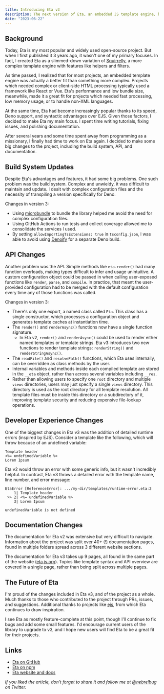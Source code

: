 ```yaml
---
title: Introducing Eta v3
description: The next version of Eta, an embedded JS template engine, brings API and documentation improvements.
date: "2023-06-22"
---
```


## Background

Today, Eta is my most popular and widely used open-source project. But when I first published it 3 years ago, it wasn't one of my primary focuses. In fact, I created Eta as a slimmed-down variation of [Squirrelly](https://squirrelly.js.org), a more complex template engine with features like helpers and filters.

As time passed, I realized that for most projects, an embedded template engine was actually a better fit than something more complex. Projects which needed complex or client-side HTML processing typically used a framework like React or Vue. Eta's performance and low bundle size, meanwhile, made it a great fit for projects which needed fast processing, low memory usage, or to handle non-XML languages.

At the same time, Eta had become increasingly popular thanks to its speed, Deno support, and syntactic advantages over EJS. Given those factors, I decided to make Eta my main focus. I spent time writing tutorials, fixing issues, and polishing documentation.

After several years and some time spent away from programming as a missionary, I finally had time to work on Eta again. I decided to make some big changes to the project, including the build system, API, and documentation.

## Build System Updates

Despite Eta's advantages and features, it had some big problems. One such problem was the build system. Complex and unwieldy, it was difficult to maintain and update. I dealt with complex configuration files and the necessity of transpiling a version specifically for Deno.

Changes in version 3:

- Using [microbundle](https://github.com/developit/microbundle) to bundle the library helped me avoid the need for complex configuration files.
- Using GitHub Actions to run tests and collect coverage allowed me to consolidate the services I used.
- By setting `allowImportingTsExtensions: true` in `tsconfig.json`, I was able to avoid using [Denoify](https://github.com/garronej/denoify) for a separate Deno build.

## API Changes

Another problem was the API. Simple methods like `eta.render()` had many function overloads, making types difficult to infer and usage unintuitive. A custom configuration object could be passed in when calling user-exposed functions like `render`, `parse`, and `compile`. In practice, that meant the user-provided configuration had to be merged with the default configuration every time any of those functions was called.

Changes in version 3:

- There's only one export, a named class called `Eta`. This class has a single constructor, which processes a configuration object and generates template caches at instantiation time.
- The `render()` and `renderAsync()` functions now have a single function signature.
  - In Eta v2, `render()` and `renderAsync()` could be used to render either named templates or template strings. Eta v3 introduces two new functions to render template strings: `renderString()` and `renderStringAsync()`.
- The `readFile()` and `resolvePath()` functions, which Eta uses internally, can be overridden as class methods by the user.
- Internal variables and methods inside each compiled template are stored in the `__eta` object, rather than across several variables including `__res`.
- Rather than allowing users to specify one `root` directory and multiple `views` directories, users may just specify a single `views` directory. This directory is used as the root directory for all template resolution. All template files must be inside this directory or a subdirectory of it, improving template security and reducing expensive file-lookup operations.

## Developer Experience Changes

One of the biggest changes in Eta v3 was the addition of detailed runtime errors (inspired by EJS). Consider a template like the following, which will throw because of an undefined variable:

```eta
Template header
<%= undefinedVariable %>
Lorem Ipsum
```

Eta v2 would throw an error with some generic info, but it wasn't incredibly helpful. In contrast, Eta v3 throws a detailed error with the template name, line number, and error message:

```
EtaError [ReferenceError]: .../my-dir/templates/runtime-error.eta:2
    1| Template header
 >> 2| <%= undefinedVariable %>
    3| Lorem Ipsum

undefinedVariable is not defined
```

## Documentation Changes

The documentation for Eta v2 was extensive but very difficult to navigate. Information about the project was split over 40+ (!) documentation pages, found in multiple folders spread across 3 different website sections.

The documentation for Eta v3 takes up 9 pages, all found in the same part of the website ([eta.js.org](https://eta.js.org)). Topics like template syntax and API overview are covered in a single page, rather than being split across multiple pages.

## The Future of Eta

I'm proud of the changes included in Eta v3, and of the project as a whole. Much thanks to those who contributed to the project through PRs, issues, and suggestions. Additional thanks to projects like [ejs](https://github.com/mde/ejs), from which Eta continues to draw inspiration.

I see Eta as mostly feature-complete at this point, though I'll continue to fix bugs and add some small features. I'd encourage current users of the library to upgrade to v3, and I hope new users will find Eta to be a great fit for their projects.

## Links

- [Eta on GitHub](https://github.com/eta-dev/eta)
- [Eta on npm](https://www.npmjs.com/package/eta)
- [Eta website and docs](https://eta.js.org)

_If you liked the article, don't forget to share it and follow me at [@nebrelbug](https://twitter.com/nebrelbug) on Twitter._
